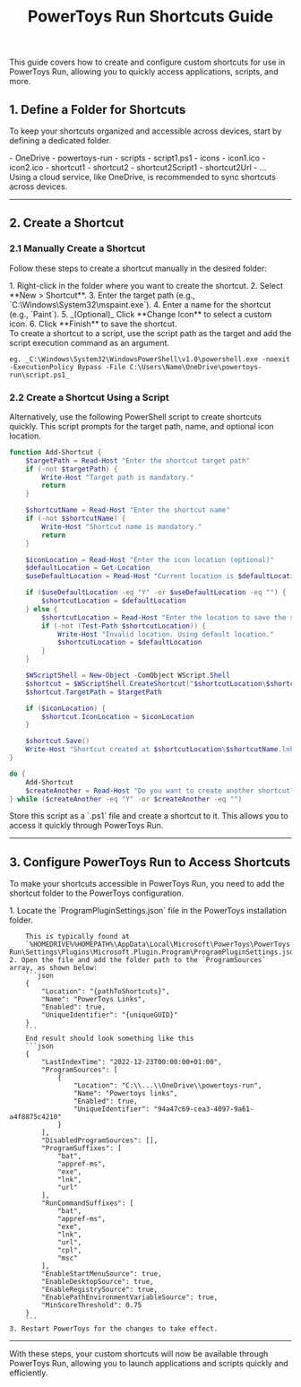 ﻿---
title: PowerToys Run Shortcuts Guide
description: A guide on configuring and using shortcuts in PowerToys Run for quick access to applications and actions.
---

This guide covers how to create and configure custom shortcuts for use in PowerToys Run, allowing you to quickly access applications, scripts, and more.

## 1. Define a Folder for Shortcuts

To keep your shortcuts organized and accessible across devices, start by defining a dedicated folder.

<FileTree>
    - OneDrive
        - powertoys-run
            - scripts
                - script1.ps1
            - icons
                - icon1.ico
                - icon2.ico
            - shortcut1
            - shortcut2
            - shortcut2Script1
            - shortcut2Url
            - ...
</FileTree>

<Aside type="tip">
    Using a cloud service, like OneDrive, is recommended to sync shortcuts across devices.
</Aside>

---

## 2. Create a Shortcut

### 2.1 Manually Create a Shortcut

Follow these steps to create a shortcut manually in the desired folder:

<Steps>
    1. Right-click in the folder where you want to create the shortcut.
    2. Select **New > Shortcut**.
    3. Enter the target path (e.g., `C:\Windows\System32\mspaint.exe`).
    4. Enter a name for the shortcut (e.g., `Paint`).
    5. _(Optional)_ Click **Change Icon** to select a custom icon.
    6. Click **Finish** to save the shortcut.
</Steps>

<Aside type="tip">
    To create a shortcut to a script, use the script path as the target and add the script execution command as an argument.
    
    eg. _C:\Windows\System32\WindowsPowerShell\v1.0\powershell.exe -noexit -ExecutionPolicy Bypass -File C:\Users\Name\OneDrive\powertoys-run\script.ps1_
</Aside>

### 2.2 Create a Shortcut Using a Script

Alternatively, use the following PowerShell script to create shortcuts quickly. This script prompts for the target path, name, and optional icon location.

```powershell
function Add-Shortcut {
    $targetPath = Read-Host "Enter the shortcut target path"
    if (-not $targetPath) {
        Write-Host "Target path is mandatory."
        return
    }

    $shortcutName = Read-Host "Enter the shortcut name"
    if (-not $shortcutName) {
        Write-Host "Shortcut name is mandatory."
        return
    }

    $iconLocation = Read-Host "Enter the icon location (optional)"
    $defaultLocation = Get-Location
    $useDefaultLocation = Read-Host "Current location is $defaultLocation. Is this location okay for saving the shortcut? (Y/n)"

    if ($useDefaultLocation -eq "Y" -or $useDefaultLocation -eq "") {
        $shortcutLocation = $defaultLocation
    } else {
        $shortcutLocation = Read-Host "Enter the location to save the shortcut"
        if (-not (Test-Path $shortcutLocation)) {
            Write-Host "Invalid location. Using default location."
            $shortcutLocation = $defaultLocation
        }
    }

    $WScriptShell = New-Object -ComObject WScript.Shell
    $shortcut = $WScriptShell.CreateShortcut("$shortcutLocation\$shortcutName.lnk")
    $shortcut.TargetPath = $targetPath

    if ($iconLocation) {
        $shortcut.IconLocation = $iconLocation
    }

    $shortcut.Save()
    Write-Host "Shortcut created at $shortcutLocation\$shortcutName.lnk"
}

do {
    Add-Shortcut
    $createAnother = Read-Host "Do you want to create another shortcut? (Y/n)"
} while ($createAnother -eq "Y" -or $createAnother -eq "")
```

<Aside type="tip">
    Store this script as a `.ps1` file and create a shortcut to it. This allows you to access it quickly through PowerToys Run.
</Aside>

---

## 3. Configure PowerToys Run to Access Shortcuts

To make your shortcuts accessible in PowerToys Run, you need to add the shortcut folder to the PowerToys configuration.

<Steps>
    1. Locate the `ProgramPluginSettings.json` file in the PowerToys installation folder.
        
        This is typically found at
        `%HOMEDRIVE%%HOMEPATH%\AppData\Local\Microsoft\PowerToys\PowerToys Run\Settings\Plugins\Microsoft.Plugin.Program\ProgramPluginSettings.json`.
    2. Open the file and add the folder path to the `ProgramSources` array, as shown below:
        ```json
        {
            "Location": "{pathToShortcuts}",
            "Name": "PowerToys Links",
            "Enabled": true,
            "UniqueIdentifier": "{uniqueGUID}"
        }
        ```
        End result should look something like this
        ```json
        {
            "LastIndexTime": "2022-12-23T00:00:00+01:00",
            "ProgramSources": [
                {
                    "Location": "C:\\...\\OneDrive\\powertoys-run",
                    "Name": "Powertoys links",
                    "Enabled": true,
                    "UniqueIdentifier": "94a47c69-cea3-4097-9a61-a4f8875c4210"
                }
            ],
            "DisabledProgramSources": [],
            "ProgramSuffixes": [
                "bat",
                "appref-ms",
                "exe",
                "lnk",
                "url"
            ],
            "RunCommandSuffixes": [
                "bat",
                "appref-ms",
                "exe",
                "lnk",
                "url",
                "cpl",
                "msc"
            ],
            "EnableStartMenuSource": true,
            "EnableDesktopSource": true,
            "EnableRegistrySource": true,
            "EnablePathEnvironmentVariableSource": true,
            "MinScoreThreshold": 0.75
        }
        ```
    3. Restart PowerToys for the changes to take effect.
</Steps>

---

With these steps, your custom shortcuts will now be available through PowerToys Run, allowing you to launch applications and scripts quickly and efficiently.
